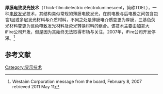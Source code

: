 '''厚膜电致发光技术'''（Thick-film dielectric electroluminescent，简称TDEL），一种[[电致发光|电致发光]]技术，其结构类似常规的薄膜电致发光，在前电极与后电极之间包含包含1层或多层发光材料与介质材料，不同之处是薄膜电介质变更为厚膜，三基色荧光材料变更为蓝色电致发光材料及荧光转换材料的组合。该技术主要由加拿大iFire公司开发，但是因为其始终无法取得市场与关注，2007年，iFire公司开发停滞。<ref>{{cite web |url=http://www.westaim.com/Theme/Westaim/files/2006%20MDA%20-%20FINAL4%20-%20Feb%2015%2007%20with%20change%20from%20Board.pdf |title=存档副本 |accessdate=2011-05-11 |deadurl=yes |archiveurl=https://web.archive.org/web/20120323144001/http://www.westaim.com/Theme/Westaim/files/2006%20MDA%20-%20FINAL4%20-%20Feb%2015%2007%20with%20change%20from%20Board.pdf |archivedate=2012-03-23 }} Westaim Corporation message from the board, February 8, 2007 retrieved 2011 May 11</ref>

==参考文献==
{{reflist}}

[[Category:显示技术|Category:显示技术]]